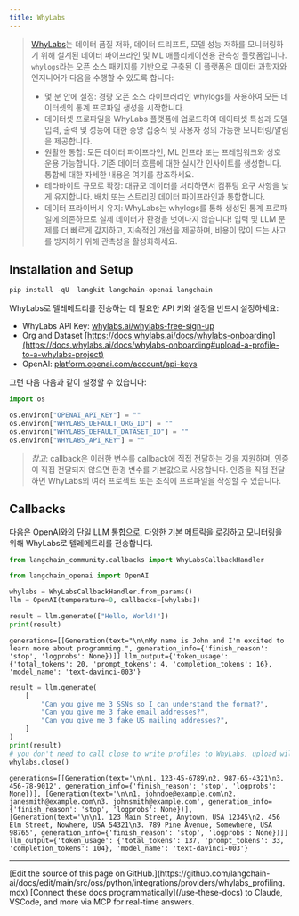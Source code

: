 ```yaml
---
title: WhyLabs
---
```


>[WhyLabs](https://docs.whylabs.ai/docs/)는 데이터 품질 저하, 데이터 드리프트, 모델 성능 저하를 모니터링하기 위해 설계된 데이터 파이프라인 및 ML 애플리케이션용 관측성 플랫폼입니다. `whylogs`라는 오픈 소스 패키지를 기반으로 구축된 이 플랫폼은 데이터 과학자와 엔지니어가 다음을 수행할 수 있도록 합니다:
>
>- 몇 분 안에 설정: 경량 오픈 소스 라이브러리인 whylogs를 사용하여 모든 데이터셋의 통계 프로파일 생성을 시작합니다.
>- 데이터셋 프로파일을 WhyLabs 플랫폼에 업로드하여 데이터셋 특성과 모델 입력, 출력 및 성능에 대한 중앙 집중식 및 사용자 정의 가능한 모니터링/알림을 제공합니다.
>- 원활한 통합: 모든 데이터 파이프라인, ML 인프라 또는 프레임워크와 상호 운용 가능합니다. 기존 데이터 흐름에 대한 실시간 인사이트를 생성합니다. 통합에 대한 자세한 내용은 여기를 참조하세요.
>- 테라바이트 규모로 확장: 대규모 데이터를 처리하면서 컴퓨팅 요구 사항을 낮게 유지합니다. 배치 또는 스트리밍 데이터 파이프라인과 통합합니다.
>- 데이터 프라이버시 유지: WhyLabs는 whylogs를 통해 생성된 통계 프로파일에 의존하므로 실제 데이터가 환경을 벗어나지 않습니다!
입력 및 LLM 문제를 더 빠르게 감지하고, 지속적인 개선을 제공하며, 비용이 많이 드는 사고를 방지하기 위해 관측성을 활성화하세요.

## Installation and Setup

```python
pip install -qU  langkit langchain-openai langchain
```

WhyLabs로 텔레메트리를 전송하는 데 필요한 API 키와 설정을 반드시 설정하세요:

- WhyLabs API Key: [whylabs.ai/whylabs-free-sign-up](https://whylabs.ai/whylabs-free-sign-up)
- Org and Dataset [https://docs.whylabs.ai/docs/whylabs-onboarding](https://docs.whylabs.ai/docs/whylabs-onboarding#upload-a-profile-to-a-whylabs-project)
- OpenAI: [platform.openai.com/account/api-keys](https://platform.openai.com/account/api-keys)

그런 다음 다음과 같이 설정할 수 있습니다:

```python
import os

os.environ["OPENAI_API_KEY"] = ""
os.environ["WHYLABS_DEFAULT_ORG_ID"] = ""
os.environ["WHYLABS_DEFAULT_DATASET_ID"] = ""
os.environ["WHYLABS_API_KEY"] = ""
```

> *참고*: callback은 이러한 변수를 callback에 직접 전달하는 것을 지원하며, 인증이 직접 전달되지 않으면 환경 변수를 기본값으로 사용합니다. 인증을 직접 전달하면 WhyLabs의 여러 프로젝트 또는 조직에 프로파일을 작성할 수 있습니다.

## Callbacks

다음은 OpenAI와의 단일 LLM 통합으로, 다양한 기본 메트릭을 로깅하고 모니터링을 위해 WhyLabs로 텔레메트리를 전송합니다.

```python
from langchain_community.callbacks import WhyLabsCallbackHandler
```

```python
from langchain_openai import OpenAI

whylabs = WhyLabsCallbackHandler.from_params()
llm = OpenAI(temperature=0, callbacks=[whylabs])

result = llm.generate(["Hello, World!"])
print(result)
```

```output
generations=[[Generation(text="\n\nMy name is John and I'm excited to learn more about programming.", generation_info={'finish_reason': 'stop', 'logprobs': None})]] llm_output={'token_usage': {'total_tokens': 20, 'prompt_tokens': 4, 'completion_tokens': 16}, 'model_name': 'text-davinci-003'}
```

```python
result = llm.generate(
    [
        "Can you give me 3 SSNs so I can understand the format?",
        "Can you give me 3 fake email addresses?",
        "Can you give me 3 fake US mailing addresses?",
    ]
)
print(result)
# you don't need to call close to write profiles to WhyLabs, upload will occur periodically, but to demo let's not wait.
whylabs.close()
```

```output
generations=[[Generation(text='\n\n1. 123-45-6789\n2. 987-65-4321\n3. 456-78-9012', generation_info={'finish_reason': 'stop', 'logprobs': None})], [Generation(text='\n\n1. johndoe@example.com\n2. janesmith@example.com\n3. johnsmith@example.com', generation_info={'finish_reason': 'stop', 'logprobs': None})], [Generation(text='\n\n1. 123 Main Street, Anytown, USA 12345\n2. 456 Elm Street, Nowhere, USA 54321\n3. 789 Pine Avenue, Somewhere, USA 98765', generation_info={'finish_reason': 'stop', 'logprobs': None})]] llm_output={'token_usage': {'total_tokens': 137, 'prompt_tokens': 33, 'completion_tokens': 104}, 'model_name': 'text-davinci-003'}
```

---

<Callout icon="pen-to-square" iconType="regular">
    [Edit the source of this page on GitHub.](https://github.com/langchain-ai/docs/edit/main/src/oss/python/integrations/providers/whylabs_profiling.mdx)
</Callout>
<Tip icon="terminal" iconType="regular">
    [Connect these docs programmatically](/use-these-docs) to Claude, VSCode, and more via MCP for    real-time answers.
</Tip>

